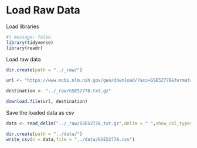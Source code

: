 # Load Raw Data

Load libraries

```r
#| message: false
library(tidyverse)
library(readr)
```

Load raw data

```r
dir.create(path = "../_raw/")

url <- "https://www.ncbi.nlm.nih.gov/geo/download/?acc=GSE52778&format=file&file=GSE52778%5FAll%5FSample%5FFPKM%5FMatrix%2Etxt%2Egz"

destination <- "../_raw/GSE52778.txt.gz"

download.file(url, destination)
```

Save the loaded data as csv

```r
data <- read_delim("../_raw/GSE52778.txt.gz",delim = " ",show_col_types = FALSE)
```

```r
dir.create(path = "../data/")
write_csv(x = data,file = "../data/GSE52778.csv")
```
